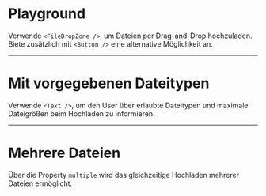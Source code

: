 # Playground

Verwende `<FileDropZone />`, um Dateien per Drag-and-Drop hochzuladen. Biete zusätzlich mit `<Button />` eine alternative Möglichkeit an.

<LiveCodeEditor />

---

# Mit vorgegebenen Dateitypen

Verwende `<Text />`, um den User über erlaubte Dateitypen und maximale Dateigrößen beim Hochladen zu informieren.


<LiveCodeEditor example="type" editorCollapsed />

---

# Mehrere Dateien

Über die Property `multiple` wird das gleichzeitige Hochladen mehrerer Dateien ermöglicht.

<LiveCodeEditor example="multiple" editorCollapsed />
